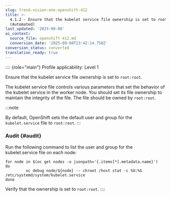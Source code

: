```yaml
---
slug: trend-vision-one-openshift-412
title: >-
  4.1.2 - Ensure that the kubelet service file ownership is set to root:root
  (Automated)
last_updated: '2025-09-08'
ai_context:
  source_file: openshift-412.md
  conversion_date: '2025-09-08T23:42:14.750Z'
conversion_status: converted
translation_ready: true
---
```


:::: {role="main"}
Profile applicability: Level 1

Ensure that the kubelet service file ownership is set to `root:root`.

The kubelet service file controls various parameters that set the behavior of the kubelet service in the worker node. You should set its file ownership to maintain the integrity of the file. The file should be owned by `root:root`.

:::note

By default, OpenShift sets the default user and group for the `kubelet.service` file to `root:root`.
:::

### Audit {#audit}

Run the following command to list the user and group for the kubelet.service file on each node:

``` codeblock
for node in $(oc get nodes -o jsonpath='{.items[*].metadata.name}')
do
         oc debug node/${node} -- chroot /host stat -c %U:%G
/etc/systemd/system/kubelet.service
done
```

Verify that the ownership is set to `root:root`.
::::
